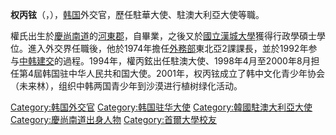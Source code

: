 {{multiple issues|
{{blpunsourced|time=2013-06-08T03:12:32+00:00}}
{{expand|time=2013-06-08T03:12:32+00:00}}
}}
'''权丙铉'''（{{lang-ko|권병현}}，{{bd|1938年|3月24日||}}），[[韩国|韩国]]外交官，歷任駐華大使、駐澳大利亞大使等職。

權氏出生於[[慶尚南道|慶尚南道]]的[[河東郡_(韓國)|河東郡]]，自{{Link-ko|辰橋高等學校|진교고등학교|辰橋農業高等學校}}畢業，之後又於[[首爾大學|國立漢城大學]]獲得行政學碩士學位。進入外交界任職後，他於1974年擔任[[大韓民國外交部|外務部]]東北亞2課課長，並於1992年参与[[1992年中韩建交|中韩建交]]的過程。1994年，權丙鉉出任駐澳大使、1998年4月至2000年8月担任第4屆韩国驻中华人民共和国大使。2001年，权丙铉成立了韩中文化青少年协会（未来林），组织中韩两国青少年到沙漠进行植树绿化活动。

{{韓國駐華大使}}
{{korea-bio-stub}}
{{DEFAULTSORT:Kwon}}
[[Category:韩国外交官|Category:韩国外交官]]
[[Category:韩国驻华大使|Category:韩国驻华大使]]
[[Category:韓國駐澳大利亞大使|Category:韓國駐澳大利亞大使]]
[[Category:慶尚南道出身人物|Category:慶尚南道出身人物]]
[[Category:首爾大學校友|Category:首爾大學校友]]